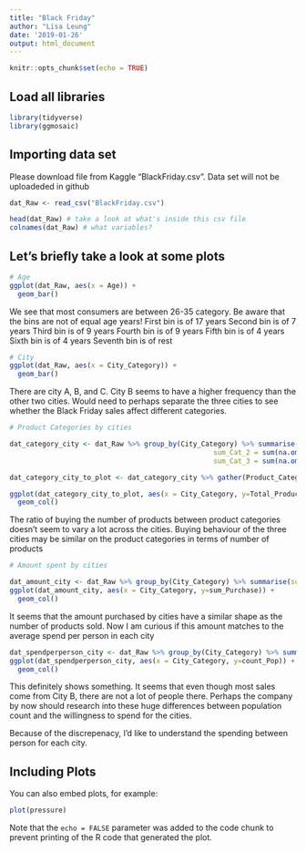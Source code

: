 ```yaml
---
title: "Black Friday"
author: "Lisa Leung"
date: '2019-01-26'
output: html_document
---
```


```r
knitr::opts_chunk$set(echo = TRUE)
```

## Load all libraries

```r
library(tidyverse)
library(ggmosaic)
```
## Importing data set

Please download file from Kaggle "BlackFriday.csv". Data set will not be uploadeded in github
```r
dat_Raw <- read_csv("BlackFriday.csv")

head(dat_Raw) # take a look at what's inside this csv file
colnames(dat_Raw) # what variables?
```

## Let's briefly take a look at some plots
```r
# Age
ggplot(dat_Raw, aes(x = Age)) +
  geom_bar()
```

We see that most consumers are between 26-35 category. Be aware that the bins are not of equal age years!
First bin is of 17 years
Second bin is of 7 years
Third bin is of 9 years
Fourth bin is of 9 years
Fifth bin is of 4 years
Sixth bin is of 4 years
Seventh bin is of rest

```r
# City
ggplot(dat_Raw, aes(x = City_Category)) +
  geom_bar()
```
There are city A, B, and C. City B seems to have a higher frequency than the other two cities. Would need to perhaps separate the three cities to see whether the Black Friday sales affect different categories.
```r
# Product Categories by cities

dat_category_city <- dat_Raw %>% group_by(City_Category) %>% summarise(sum_Cat_1 = sum(na.omit(Product_Category_1)),
                                                  sum_Cat_2 = sum(na.omit(Product_Category_2)),
                                                  sum_Cat_3 = sum(na.omit(Product_Category_3))) # taking summarized values on total sum of products

dat_category_city_to_plot <- dat_category_city %>% gather(Product_Category, Total_Products, sum_Cat_1:sum_Cat_3, factor_key=T) #converting to long format

ggplot(dat_category_city_to_plot, aes(x = City_Category, y=Total_Products, colour= Product_Category)) +
  geom_col()
```
The ratio of buying the number of products between product categories doesn't seem to vary a lot across the cities. Buying behaviour of the three cities may be similar on the product categories in terms of number of products

```r
# Amount spent by cities

dat_amount_city <- dat_Raw %>% group_by(City_Category) %>% summarise(sum_Purchase = sum(Purchase)) # taking summarized values on total sum of amount
ggplot(dat_amount_city, aes(x = City_Category, y=sum_Purchase)) +
  geom_col()
```
It seems that the amount purchased by cities have a similar shape as the number of products sold. Now I am curious if this amount matches to the average spend per person in each city
```r
dat_spendperperson_city <- dat_Raw %>% group_by(City_Category) %>% summarise(count_Pop = length(unique(User_ID)), sum_Purchase = sum(na.omit(Purchase))) %>% mutate(avg_PurchasePerPerson = sum_Purchase/count_Pop) # taking summarized values on total sum of amount
ggplot(dat_spendperperson_city, aes(x = City_Category, y=count_Pop)) +
  geom_col()

```

This definitely shows something. It seems that even though most sales come from City B, there are not a lot of people there. Perhaps the company by now should research into these huge differences between population count and the willingness to spend for the cities.

Because of the discrepenacy, I'd like to understand the spending between person for each city.

## Including Plots

You can also embed plots, for example:

```r
plot(pressure)
```

Note that the `echo = FALSE` parameter was added to the code chunk to prevent printing of the R code that generated the plot.
